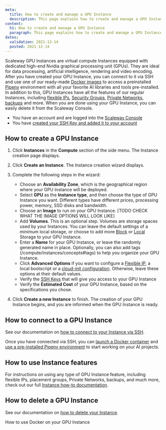```yaml
---
meta:
  title: How to create and manage a GPU Instance
  description: This page explains how to create and manage a GPU Instance
content:
  h1: How to create and manage a GPU Instance
  paragraph: This page explains how to create and manage a GPU Instance
dates:
  validation: 2021-12-14
  posted: 2021-12-14
---
```


Scaleway GPU Instances are virtual compute Instances equipped with dedicated high-end Nvidia graphical processing unit (GPUs). They are ideal for data processing, artificial intelligence, rendering and video encoding. After you have created your GPU Instance, you can connect to it via SSH and use one of our ready-made [Docker images](/compute/gpu/how-to/use-gpu-with-docker) to access a preinstalled [Pipenv](/compute/gpu/how-to/use-gpu-with-docker) environment with all your favorite AI libraries and tools pre-installed. In addition to this, GPU Instances have all the features of our regular Instances, including [flexible IPs](/compute/instances/how-to/use-flexips/), [Security Groups](/compute/instances/how-to/use-security-groups/), [Private Networks](/compute/instances/how-to/use-private-networks/), [backups](/compute/instances/how-to/create-a-backup/) and more. When you are done using your GPU Instance, you can easily delete it from the Scaleway Console.

<Message type="requirement">

  - You have an account and are logged into the [Scaleway Console](https://console.scaleway.com)
  - You have [created your SSH Key and added it to your account](/console/my-project/how-to/create-ssh-key/)

</Message>

## How to create a GPU Instance

1. Click **Instances** in the **Compute** section of the side menu. The Instance creation page displays.

2. Click **Create an Instance**. The Instance creation wizard displays.

3. Complete the following steps in the wizard: 

    - Choose an **Availability Zone**, which is the geographical region where your GPU Instance will be deployed.
    - Select **GPU** as the **Instance type**, and then choose the type of GPU Instance you want. Different types have different prices, processing power, memory, SSD disks and bandwidth. 
    - Choose an **Image** to run on your GPU Instance. [TODO CHECK WHAT THE IMAGE OPTIONS WILL LOOK LIKE]
    - Add **Volumes**. This is an optional step. Volumes are storage spaces used by your Instances. You can leave the default settings of a minimum local storage, or choose to add more [Block](/compute/instances/concepts#block-volumes) or [Local](/compute/instances/concepts#local-volumes) Storage to your GPU Instance. 
    - Enter a **Name** for your GPU Instance, or leave the randomly generated name in place. Optionally, you can also add tags (/compute/instances/concepts#tags) to help you organize your GPU Instance. 
    - Click **Advanced Options** if you want to configure a [Flexible IP](/compute/instances/concepts#flexible-ip), a local bootscript or a [cloud-init configuration](/compute/instances/concepts#cloud-init). Otherwise, leave these options at their default values. 
    - Verify the [SSH Keys](/console/my-account/concepts#ssh-key) that will give you access to your GPU Instance 
    - Verify the **Estimated Cost** of your GPU Instance, based on the specifications you chose.

4. Click **Create a new Instance** to finish. The creation of your GPU Instance begins, and you are informed when the GPU Instance is ready.

## How to connect to a GPU Instance

See our documentation on [how to connect to your Instance via SSH](/compute/instances/how-to/connect-to-instance/).

Once you have connected via SSH, you can [launch a Docker container](/compute/instances/how-to/use-gpu-with-docker/) and [use a pre-installed Pipenv environment](/compute/instances/how-to/use-pipenv/) to start working on your AI projects.

## How to use Instance features

For instructions on using any type of GPU Instance feature, including flexible IPs, placement groups, Private Networks, backups, and much more, check out our full [Instance how-to documentation](/compute/instances/how-to/).

## How to delete a GPU Instance

See our documentation on [how to delete your Instance](/compute/instances/how-to/delete-instance/).

<Navigation title="See Also">
  <NextButton to="/compute/gpu/how-to/use-gpu-with-docker/">How to use Docker on your GPU Instance</NextButton>
</Navigation>
